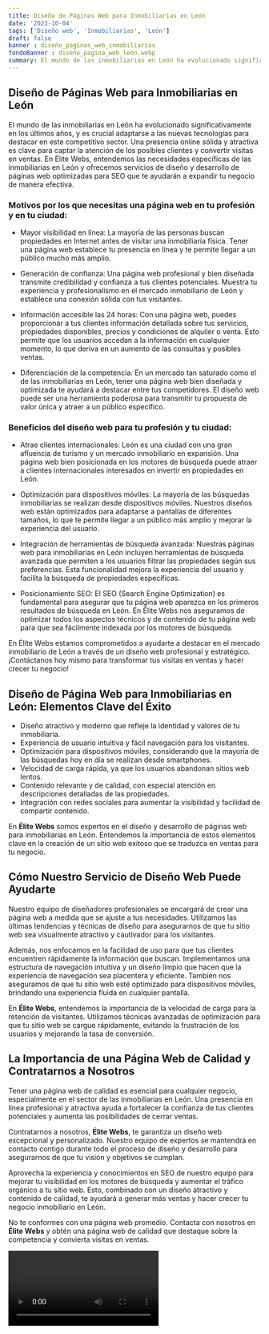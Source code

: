 ```yaml
---
title: Diseño de Páginas Web para Inmobiliarias en León
date: '2023-10-04'
tags: ['Diseño web', 'Inmobiliarias', 'León']
draft: false
banner : diseño_paginas_web_inmobiliarias
fondoBanner : diseño_pagina_web_león.webp
summary: El mundo de las inmobiliarias en León ha evolucionado significativamente en los últimos años, y es crucial adaptarse a las nuevas tecnologías para destacar en este competitivo sector. Una presencia online sólida y atractiva es clave para captar la atención de los posibles clientes y convertir visitas en ventas. En Élite Webs, entendemos las necesidades específicas de las inmobiliarias en León y ofrecemos servicios de diseño y desarrollo de páginas web optimizadas para SEO que te ayudarán a expandir tu negocio de manera efectiva.
---
```


## Diseño de Páginas Web para Inmobiliarias en León

El mundo de las inmobiliarias en León ha evolucionado significativamente en los últimos años, y es crucial adaptarse a las nuevas tecnologías para destacar en este competitivo sector. Una presencia online sólida y atractiva es clave para captar la atención de los posibles clientes y convertir visitas en ventas. En Élite Webs, entendemos las necesidades específicas de las inmobiliarias en León y ofrecemos servicios de diseño y desarrollo de páginas web optimizadas para SEO que te ayudarán a expandir tu negocio de manera efectiva.

### Motivos por los que necesitas una página web en tu profesión y en tu ciudad:

- Mayor visibilidad en línea: La mayoría de las personas buscan propiedades en Internet antes de visitar una inmobiliaria física. Tener una página web establece tu presencia en línea y te permite llegar a un público mucho más amplio.

- Generación de confianza: Una página web profesional y bien diseñada transmite credibilidad y confianza a tus clientes potenciales. Muestra tu experiencia y profesionalismo en el mercado inmobiliario de León y establece una conexión sólida con tus visitantes.

- Información accesible las 24 horas: Con una página web, puedes proporcionar a tus clientes información detallada sobre tus servicios, propiedades disponibles, precios y condiciones de alquiler o venta. Esto permite que los usuarios accedan a la información en cualquier momento, lo que deriva en un aumento de las consultas y posibles ventas.

- Diferenciación de la competencia: En un mercado tan saturado como el de las inmobiliarias en León, tener una página web bien diseñada y optimizada te ayudará a destacar entre tus competidores. El diseño web puede ser una herramienta poderosa para transmitir tu propuesta de valor única y atraer a un público específico.

### Beneficios del diseño web para tu profesión y tu ciudad:

- Atrae clientes internacionales: León es una ciudad con una gran afluencia de turismo y un mercado inmobiliario en expansión. Una página web bien posicionada en los motores de búsqueda puede atraer a clientes internacionales interesados en invertir en propiedades en León.

- Optimización para dispositivos móviles: La mayoría de las búsquedas inmobiliarias se realizan desde dispositivos móviles. Nuestros diseños web están optimizados para adaptarse a pantallas de diferentes tamaños, lo que te permite llegar a un público más amplio y mejorar la experiencia del usuario.

- Integración de herramientas de búsqueda avanzada: Nuestras páginas web para inmobiliarias en León incluyen herramientas de búsqueda avanzada que permiten a los usuarios filtrar las propiedades según sus preferencias. Esta funcionalidad mejora la experiencia del usuario y facilita la búsqueda de propiedades específicas.

- Posicionamiento SEO: El SEO (Search Engine Optimization) es fundamental para asegurar que tu página web aparezca en los primeros resultados de búsqueda en León. En Élite Webs nos aseguramos de optimizar todos los aspectos técnicos y de contenido de tu página web para que sea fácilmente indexada por los motores de búsqueda.

En Élite Webs estamos comprometidos a ayudarte a destacar en el mercado inmobiliario de León a través de un diseño web profesional y estratégico. ¡Contáctanos hoy mismo para transformar tus visitas en ventas y hacer crecer tu negocio!

<GifSeo />

<Cta />

## Diseño de Página Web para Inmobiliarias en León: Elementos Clave del Éxito

- Diseño atractivo y moderno que refleje la identidad y valores de tu inmobiliaria.
- Experiencia de usuario intuitiva y fácil navegación para los visitantes.
- Optimización para dispositivos móviles, considerando que la mayoría de las búsquedas hoy en día se realizan desde smartphones.
- Velocidad de carga rápida, ya que los usuarios abandonan sitios web lentos.
- Contenido relevante y de calidad, con especial atención en descripciones detalladas de las propiedades.
- Integración con redes sociales para aumentar la visibilidad y facilidad de compartir contenido.

En **Élite Webs** somos expertos en el diseño y desarrollo de páginas web para inmobiliarias en León. Entendemos la importancia de estos elementos clave en la creación de un sitio web exitoso que se traduzca en ventas para tu negocio.

## Cómo Nuestro Servicio de Diseño Web Puede Ayudarte

Nuestro equipo de diseñadores profesionales se encargará de crear una página web a medida que se ajuste a tus necesidades. Utilizamos las últimas tendencias y técnicas de diseño para asegurarnos de que tu sitio web sea visualmente atractivo y cautivador para los visitantes.

Además, nos enfocamos en la facilidad de uso para que tus clientes encuentren rápidamente la información que buscan. Implementamos una estructura de navegación intuitiva y un diseño limpio que hacen que la experiencia de navegación sea placentera y eficiente. También nos aseguramos de que tu sitio web esté optimizado para dispositivos móviles, brindando una experiencia fluida en cualquier pantalla.

En **Élite Webs**, entendemos la importancia de la velocidad de carga para la retención de visitantes. Utilizamos técnicas avanzadas de optimización para que tu sitio web se cargue rápidamente, evitando la frustración de los usuarios y mejorando la tasa de conversión.

## La Importancia de una Página Web de Calidad y Contratarnos a Nosotros

Tener una página web de calidad es esencial para cualquier negocio, especialmente en el sector de las inmobiliarias en León. Una presencia en línea profesional y atractiva ayuda a fortalecer la confianza de tus clientes potenciales y aumenta las posibilidades de cerrar ventas.

Contratarnos a nosotros, **Élite Webs**, te garantiza un diseño web excepcional y personalizado. Nuestro equipo de expertos se mantendrá en contacto contigo durante todo el proceso de diseño y desarrollo para asegurarnos de que tu visión y objetivos se cumplan.

Aprovecha la experiencia y conocimientos en SEO de nuestro equipo para mejorar tu visibilidad en los motores de búsqueda y aumentar el tráfico orgánico a tu sitio web. Esto, combinado con un diseño atractivo y contenido de calidad, te ayudará a generar más ventas y hacer crecer tu negocio inmobiliario en León.

No te conformes con una página web promedio. Contacta con nosotros en **Élite Webs** y obtén una página web de calidad que destaque sobre la competencia y convierta visitas en ventas.

<Video />

<CtaBot job='Inmobiliarias' city='León'/>

<Gmaps query='León+españa+maps' />